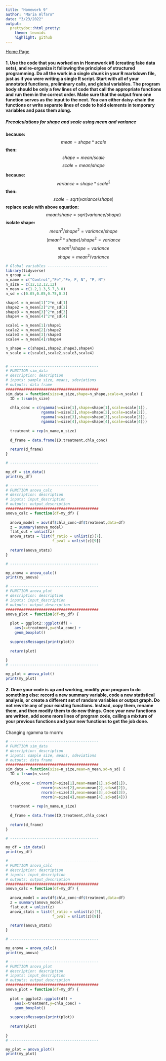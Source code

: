 ```yaml
---
title: "Homework 9"
author: "Maria Alfaro"
date: "3/23/2022"
output:
  prettydoc::html_pretty:
    theme: leonids
    highlight: github
---
```


[Home Page](index.html)

#### 1. Use the code that you worked on in Homework #8 (creating fake data sets), and re-organize it following the principles of structured programming. Do all the work in a single chunk in your R markdown file, just as if you were writing a single R script. Start with all of your annotated functions, preliminary calls, and global variables. The program body should be only a few lines of code that call the appropriate functions and run them in the correct order. Make sure that the output from one function serves as the input to the next. You can either daisy-chain the functions or write separate lines of code to hold elements in temporary variables and pass them along.

##### Precalculations for shape and scale using mean and variance
**because:**
$$
mean=shape*scale
$$
**then:**
$$
shape = mean/scale
$$
$$
scale = mean/shape
$$

**because:**
$$
variance=shape*scale^2
$$
**then:**
$$
scale = sqrt(variance/shape)
$$
**replace scale with above equation:**
$$
mean/shape = sqrt(variance/shape)
$$
**isolate shape:**
$$
mean^2/shape^2 = variance/shape
$$
$$
(mean^2 * shape)/shape^2 = variance
$$
$$
mean^2 / shape = variance
$$
$$
shape = mean^2 / variance
$$

```r

# Global variables ---------------------------
library(tidyverse)
n_group = 4
n_name = c("Control","Fe","Fe, P, N", "P, N")
n_size = c(12,12,12,12)
n_mean = c(1.2,1.3,5.7,3.0)
n_sd = c(0.05,0.05,0.75,0.3)

shape1 = n_mean[1]^2*n_sd[1]
shape2 = n_mean[2]^2*n_sd[2]
shape3 = n_mean[3]^2*n_sd[3]
shape4 = n_mean[4]^2*n_sd[4]

scale1 = n_mean[1]/shape1
scale2 = n_mean[2]/shape2
scale3 = n_mean[3]/shape3
scale4 = n_mean[4]/shape4

n_shape = c(shape1,shape2,shape3,shape4)
n_scale = c(scale1,scale2,scale3,scale4)


# ----------------------------------------
# FUNCTION sim_data
# description: description
# inputs: sample size, means, sdeviations
# outputs: data frame
##########################################
sim_data = function(size=n_size,shape=n_shape,scale=n_scale) {
  ID = 1:sum(n_size)
  
  chla_conc = c(rgamma(n=size[1],shape=shape[1],scale=scale[1]),
                rgamma(n=size[2],shape=shape[2],scale=scale[2]),
                rgamma(n=size[3],shape=shape[3],scale=scale[3]),
                rgamma(n=size[4],shape=shape[4],scale=scale[4]))
  
  treatment = rep(n_name,n_size)
  
  d_frame = data.frame(ID,treatment,chla_conc)
  
  return(d_frame)
}

# ----------------------------------------

my_df = sim_data()
print(my_df)

# ----------------------------------------
# FUNCTION anova_calc
# description: description
# inputs: input_description
# outputs: output_description
##########################################
anova_calc = function(df=my_df) {
  
  anova_model = aov(df$chla_conc~df$treatment,data=df)
  z = summary(anova_model)
  flat_out = unlist(z)
  anova_stats = list(f_ratio = unlist(z)[7],
                     f_pval = unlist(z)[9])
  
  return(anova_stats)
}

# ----------------------------------------

my_anova = anova_calc()
print(my_anova)

# ----------------------------------------
# FUNCTION anova_plot
# description: description
# inputs: input_description
# outputs: output_description
##########################################
anova_plot = function(df=my_df) {
  
  plot = ggplot2::ggplot(df) +
    aes(x=treatment,y=chla_conc) +
    geom_boxplot()
  
  suppressMessages(print(plot))
  
  return(plot)
  
}
# ----------------------------------------

my_plot = anova_plot()
print(my_plot)

```

#### 2. Once your code is up and working, modify your program to do something else: record a new summary variable, code a new statistical analysis, or create a different set of random variables or output graph. Do not rewrite any of your existing functions. Instead, copy them, rename them, and then modify them to do new things. Once your new functions are written, add some more lines of program code, calling a mixture of your previous functions and your new functions to get the job done.

Changing rgamma to rnorm:

```r
# ----------------------------------------
# FUNCTION sim_data
# description: description
# inputs: sample size, means, sdeviations
# outputs: data frame
##########################################
sim_data = function(size=n_size,mean=n_mean,sd=n_sd) {
  ID = 1:sum(n_size)
  
  chla_conc = c(rnorm(n=size[1],mean=mean[1],sd=sd[1]),
                rnorm(n=size[2],mean=mean[2],sd=sd[2]),
                rnorm(n=size[3],mean=mean[3],sd=sd[3]),
                rnorm(n=size[4],mean=mean[4],sd=sd[4]))
  
  treatment = rep(n_name,n_size)
  
  d_frame = data.frame(ID,treatment,chla_conc)
  
  return(d_frame)
}

# ----------------------------------------

my_df = sim_data()
print(my_df)

# ----------------------------------------
# FUNCTION anova_calc
# description: description
# inputs: input_description
# outputs: output_description
##########################################
anova_calc = function(df=my_df) {
  
  anova_model = aov(df$chla_conc~df$treatment,data=df)
  z = summary(anova_model)
  flat_out = unlist(z)
  anova_stats = list(f_ratio = unlist(z)[7],
                     f_pval = unlist(z)[9])
  
  return(anova_stats)
}

# ----------------------------------------

my_anova = anova_calc()
print(my_anova)

# ----------------------------------------
# FUNCTION anova_plot
# description: description
# inputs: input_description
# outputs: output_description
##########################################
anova_plot = function(df=my_df) {
  
  plot = ggplot2::ggplot(df) +
    aes(x=treatment,y=chla_conc) +
    geom_boxplot()
  
  suppressMessages(print(plot))
  
  return(plot)
  
}
# ----------------------------------------

my_plot = anova_plot()
print(my_plot)

```